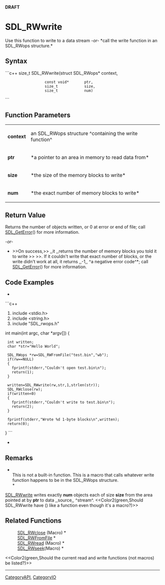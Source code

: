 <!-- pragma section-numbers off -->
<!-- pragma disable-camelcase -->
'''DRAFT'''

= SDL_RWwrite =
Use this function to write to a data stream ''-or-'' *call the write function in an SDL_RWops structure.*


== Syntax ==
```c++
size_t SDL_RWwrite(struct SDL_RWops* context,
                   const void*       ptr,
                   size_t            size,
                   size_t            num)
```

== Function Parameters ==
{|
|'''context'''
|an SDL_RWops structure ^containing the write function^
|-
|'''ptr'''
|*a pointer to an area in memory to read data from*
|-
|'''size'''
|*the size of the memory blocks to write*
|-
|'''num'''
|*the exact number of memory blocks to write*
|}

== Return Value ==
Returns the number of objects written, or 0 at error or end of file; call [[SDL_GetError]]() for more information.

''-or-''

*>>On success,>> ,,it ,,returns the number of memory blocks you told it to write >> >>. If it couldn't write that exact number of blocks, or the write didn't work at all, it returns ,,-1,, ^a negative error code^*; call [[SDL_GetError]]() for more information.

== Code Examples ==
*
```c++
#include <stdio.h>
#include <string.h>
#include "SDL_rwops.h"

int main(int argc, char *argv[])
{
  int written;
  char *str="Hello World";

  SDL_RWops *rw=SDL_RWFromFile("test.bin","wb");
  if(rw==NULL)
  {
    fprintf(stderr,"Couldn't open test.bin\n");
    return(1);
  }

  written=SDL_RWwrite(rw,str,1,strlen(str));
  SDL_RWclose(rw);
  if(written<0)
  {
    fprintf(stderr,"Couldn't write to test.bin\n");
    return(2);
  }

  fprintf(stderr,"Wrote %d 1-byte blocks\n",written);
  return(0);
}
```
*

== Remarks ==
*<br/>This is not a built-in function. This is a macro that calls whatever write function happens to be in the SDL_RWops structure.<br/>*

[[SDL_RWwrite]] writes exactly '''num''' objects each of size '''size''' from the area pointed at by '''ptr''' to data ,,source,, ^stream^.  <<Color2(green,Should SDL_RWwrite have () like a function even though it's a macro?)>>

== Related Functions ==
:[[SDL_RWclose]] (Macro) *
:[[SDL_RWFromFile]] *
:[[SDL_RWread]] (Macro) *
:[[SDL_RWseek]](Macro) *

<<Color2(green,Should the current read and write functions (not macros) be listed?)>>

----
[[CategoryAPI]], [[CategoryIO]]
